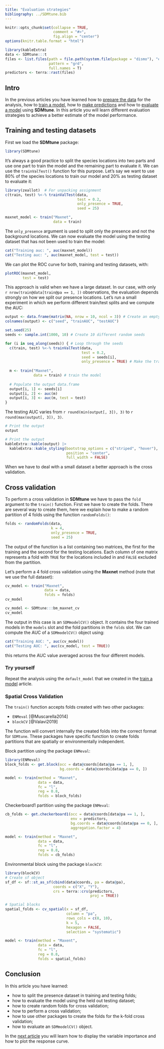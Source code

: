 ---
title: "Evaluation strategies"
bibliography: ../SDMtune.bib
---

```{r setup, include=FALSE}
knitr::opts_chunk$set(collapse = TRUE,
                      comment = "#>",
                      fig.align = "center")
options(knitr.table.format = "html")
```

```{r load-data, echo=FALSE, message=FALSE}
library(kableExtra)
data <- SDMtune:::t
files <- list.files(path = file.path(system.file(package = "dismo"), "ex"), 
                    pattern = "grd", 
                    full.names = T)
predictors <- terra::rast(files)
```

## Intro

In the previous articles you have learned how to [prepare the data](./prepare-data.html) for the analysis, how to [train a model](./train-model.html), how to [make predictions](./make-predictions.html) and how to [evaluate a model](./evaluate-model.html) using **SDMtune**. In this article you will learn different evaluation strategies to achieve a better estimate of the model performance.

## Training and testing datasets

First we load the **SDMtune** package:

```{r load-SDMtune}
library(SDMtune)
```

It's always a good practice to split the species locations into two parts and use one part to train the model and the remaining part to evaluate it. We can use the `trainValTest()` function for this purpose. Let's say we want to use 80\% of the species locations to train our model and 20\% as testing dataset to evaluate it:

```{r train-test}
library(zeallot)  # For unpacking assignment
c(train, test) %<-% trainValTest(data, 
                                 test = 0.2, 
                                 only_presence = TRUE, 
                                 seed = 25)

maxnet_model <- train("Maxnet", 
                      data = train)
```

The `only_presence` argument is used to split only the presence and not the background locations. We can now evaluate the model using the testing dataset that has not been used to train the model:

```{r evaluate-test}
cat("Training auc: ", auc(maxnet_model))
cat("Testing auc: ", auc(maxnet_model, test = test))
```

We can plot the ROC curve for both, training and testing datasets, with:

```{r plot-AUC-train-test}
plotROC(maxnet_model, 
        test = test)
```

This approach is valid when we have a large dataset. In our case, with only `r nrow(train@data[train@pa == 1, ])` observations, the evaluation depends strongly on how we split our presence locations. Let's run a small experiment in which we perform different train/test splits and we compute the AUC:

```{r experiment}
output <- data.frame(matrix(NA, nrow = 10, ncol = 3)) # Create an empty data.frame
colnames(output) <- c("seed", "trainAUC", "testAUC")

set.seed(25)
seeds <- sample.int(1000, 10) # Create 10 different random seeds

for (i in seq_along(seeds)) { # Loop through the seeds
  c(train, test) %<-% trainValTest(data, 
                                   test = 0.2, 
                                   seed = seeds[i], 
                                   only_presence = TRUE) # Make the train/test split
  
  m <- train("Maxnet", 
             data = train) # train the model
  
  # Populate the output data.frame
  output[i, 1] <- seeds[i]
  output[i, 2] <- auc(m)
  output[i, 3] <- auc(m, test = test)
}
```

The testing AUC varies from `r round(min(output[, 3]), 3)` to `r round(max(output[, 3]), 3)`.

```{r table, eval=FALSE}
# Print the output
output
```
```{r table output, echo=FALSE}
# Print the output
kableExtra::kable(output) |> 
  kableExtra::kable_styling(bootstrap_options = c("striped", "hover"),
                            position = "center",
                            full_width = FALSE)
```

When we have to deal with a small dataset a better approach is the cross validation.

## Cross validation

To perform a cross validation in **SDMtune** we have to pass the `fold` argument to the `train()` function. First we have to create the folds. There are several way to create them, here we explain how to make a random partition of 4 folds using the function `randomFolds()`:

```{r random-folds}
folds <- randomFolds(data, 
                     k = 4, 
                     only_presence = TRUE, 
                     seed = 25)
```

The output of the function is a list containing two matrices, the first for the training and the second for the testing locations. Each column of one matrix represents a fold with `TRUE` for the locations included in and `FALSE` excluded from the partition.

Let's perform a 4 fold cross validation using the **Maxnet** method (note that we use the full dataset):

```{r cv, eval=FALSE}
cv_model <- train("Maxnet", 
                  data = data, 
                  folds = folds)
cv_model
```
```{r cv-bis, echo=FALSE}
cv_model <- SDMtune:::bm_maxnet_cv
cv_model
```

The output in this case is an `SDMmodelCV()` object. It contains the four trained models in the `models` slot and the fold partitions in the `folds` slot. We can compute the AUC of a `SDMmodelCV()` object using:

```{r cv-auc}
cat("Training AUC: ", auc(cv_model))
cat("Testing AUC: ", auc(cv_model, test = TRUE))
```

this returns the AUC value averaged across the four different models.

### Try yourself

Repeat the analysis using the `default_model` that we created in the [train a model](./model-training.html#train-a-model-with-default-settings) article.

### Spatial Cross Validation

The `train()` function accepts folds created with two other packages:

* `ENMeval` [@Muscarella2014]
* `blockCV` [@Valavi2019]

The function will convert internally the created folds into the correct format for `SDMtune`. These packages have specific function to create folds partitions that are spatially or environmentally independent.

Block partition using the package `ENMeval`:

```{r enmeval-block, eval=FALSE}
library(ENMeval)
block_folds <- get.block(occ = data@coords[data@pa == 1, ], 
                         bg.coords = data@coords[data@pa == 0, ])

model <- train(method = "Maxnet", 
               data = data, 
               fc = "l", 
               reg = 0.8, 
               folds = block_folds)
```

Checkerboard1 partition using the package `ENMeval`:

```{r enmeval-checherboard1, eval=FALSE}
cb_folds <- get.checkerboard1(occ = data@coords[data@pa == 1, ], 
                              env = predictors, 
                              bg.coords = data@coords[data@pa == 0, ], 
                              aggregation.factor = 4)

model <- train(method = "Maxnet", 
               data = data, 
               fc = "l", 
               reg = 0.8, 
               folds = cb_folds)
```

Environmental block using the package `blockCV`:

```{r blockCV, eval=FALSE}
library(blockCV)
# Create sf object
sf_df <- sf::st_as_sf(cbind(data@coords, pa = data@pa),
                      coords = c("X", "Y"),
                      crs = terra::crs(predictors,
                                       proj = TRUE))

# Spatial blocks
spatial_folds <- cv_spatial(x = sf_df,
                            column = "pa",
                            rows_cols = c(8, 10),
                            k = 5,
                            hexagon = FALSE,
                            selection = "systematic")

model <- train(method = "Maxent", 
               data = data, 
               fc = "l", 
               reg = 0.8,
               folds = spatial_folds)
```

## Conclusion

In this article you have learned:

* how to split the presence dataset in training and testing folds;
* how to evaluate the model using the held out testing dataset;
* how to create random folds for cross validation;
* how to perform a cross validation;
* how to use other packages to create the folds for the k-fold cross validation;
* how to evaluate an `SDMmodelCV()` object.

In the [next article](./variable-importance.html) you will learn how to display the variable importance and how to plot the response curve.
